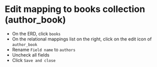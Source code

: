 
# Edit mapping to books collection (author_book)

- On the ERD, click `books`
- On the relational mappings list on the right, click on the edit icon of `author_book`
- Rename `Field name` to `authors`
- Uncheck all fields
- Click `Save and close`



<Screenshot url="https://www.mongodb.com/products/tools/relational-migrator" src="img/140-image-001.png" alt="Screenshot of the connect modal" />

